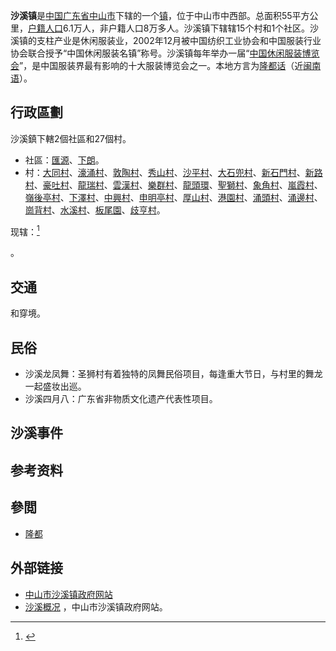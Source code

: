 {{中国乡级行政区|44/20/00/106/000
| 行政区全称 = 沙溪镇
| 景观照片文件名 =
| 景观照片描述 = 
| 汉语拼音 = 
| 通用拼音 = 
| 注音符號 = 
| 其它标音类型1 = 
| 其它标音1 = 
| 其它标音类型2 = 
| 其它标音2 = 
| 其它语言类型1 = 
| 其它语言地名1 = 
| 其它语言类型2 = 
| 其它语言地名2 = 
| 上级行政区 = [[广东省|广东省]][[中山市|中山市]]
| 行政区类别 = [[镇|镇]]
| 行政区划代码 = 
| 地理坐标 = 
| 总面积 = 55平方公里
| 户籍人口 = 62512人
| 户籍人口年份 = 2008
| 常住人口 = 
| 常住人口年份 = 
| 人口密度 = 
| 行政区划 = 15个村1个社区 
| 官方网站 = 
| 政府驻地 = 
| 邮政编码 = 
| 毗邻行政区 = 
| 位置图文件名 = 
| 位置图描述 = 
}}

'''沙溪镇'''是[[中国|中国]][[广东省|广东省]][[中山市|中山市]]下辖的一个[[镇|镇]]，位于中山市中西部。总面积55平方公里，[[户籍人口|户籍人口]]6.1万人，非户籍人口8万多人。沙溪镇下辖辖15个村和1个社区。沙溪镇的支柱产业是休闲服装业，2002年12月被中国纺织工业协会和中国服装行业协会联合授予“中国休闲服装名镇”称号。沙溪镇每年举办一届“[[中国休闲服装博览会|中国休闲服装博览会]]”，是中国服装界最有影响的十大服装博览会之一。本地方言为[[中山闽语|隆都话]]（近[[闽南语|闽南语]]）。

== 行政區劃 ==
沙溪鎮下轄2個社區和27個村。

*社區：[[匯源|匯源]]、[[下朗|下朗]]。
*村：[[大同村|大同村]]、[[濠涌村|濠涌村]]、[[敦陶村|敦陶村]]、[[秀山村|秀山村]]、[[沙平村|沙平村]]、[[大石兜村|大石兜村]]、[[新石門村|新石門村]]、[[新路村|新路村]]、[[豪吐村|豪吐村]]、[[龍瑞村|龍瑞村]]、[[雲漢村_(中山市)|雲漢村]]、[[樂群村|樂群村]]、[[龍頭環|龍頭環]]、[[聖獅村|聖獅村]]、[[象角村|象角村]]、[[嵐霞村|嵐霞村]]、[[嶺後亭村|嶺後亭村]]、[[下澤村|下澤村]]、[[中興村|中興村]]、[[申明亭村|申明亭村]]、[[厚山村|厚山村]]、[[港園村|港園村]]、[[涌頭村|涌頭村]]、[[涌邊村|涌邊村]]、[[崗背村|崗背村]]、[[水溪村|水溪村]]、[[板尾園|板尾園]]、[[歧亨村|歧亨村]]。

现辖：<ref>{{PRC admin/ref sgc|44/20/00/106/000}}</ref>

{{PRC admin/children|44/20/00/106/000}}。

==交通==
{{中国国道名|105}}和{{中国省道名|268|P=广东}}穿境。

==民俗==
* 沙溪龙凤舞：圣狮村有着独特的凤舞民俗项目，每逢重大节日，与村里的舞龙一起盛妆出巡。 
* 沙溪四月八：广东省非物质文化遗产代表性项目。

== 沙溪事件 ==
{{main|沙溪事件}}

== 参考资料 ==
{{wikivoyage|沙溪鎮_(中山市)}}
{{Reflist}}

== 參閲 ==
* [[隆都|隆都]]

== 外部链接 ==
* [http://www.shaxi.gov.cn/ 中山市沙溪镇政府网站] {{Wayback|url=http://www.shaxi.gov.cn/ |date=20181115030337 }}
* [http://www.shaxi.gov.cn/20042/shaxi.asp 沙溪概况] {{Wayback|url=http://www.shaxi.gov.cn/20042/shaxi.asp |date=20061105164920 }}，中山市沙溪镇政府网站。

{{PRC admin/navcat|44/20/00/106/000}}